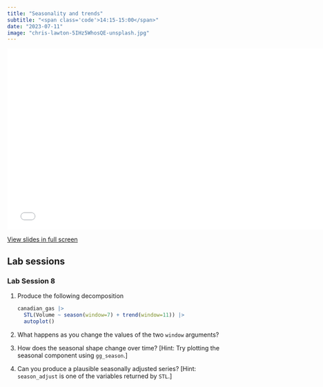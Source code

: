 ```yaml
---
title: "Seasonality and trends"
subtitle: "<span class='code'>14:15-15:00</span>"
date: "2023-07-11"
image: "chris-lawton-5IHz5WhosQE-unsplash.jpg"
---
```


<!-- Materials will be distributed sooner to the event. -->

```{=html}
<embed src="../../materials/04_decomposition.pdf" type="application/pdf" width="750px" height="420px">
```

[View slides in full screen](../../materials/04_decomposition.pdf)

## Lab sessions

### Lab Session 8

1. Produce the following decomposition

    ```r
    canadian_gas |>
      STL(Volume ~ season(window=7) + trend(window=11)) |>
      autoplot()
    ```

2. What happens as you change the values of the two `window` arguments?

3. How does the seasonal shape change over time? [Hint: Try plotting the seasonal component using `gg_season`.]

4. Can you produce a plausible seasonally adjusted series? [Hint: `season_adjust` is one of the variables returned by `STL`.]
